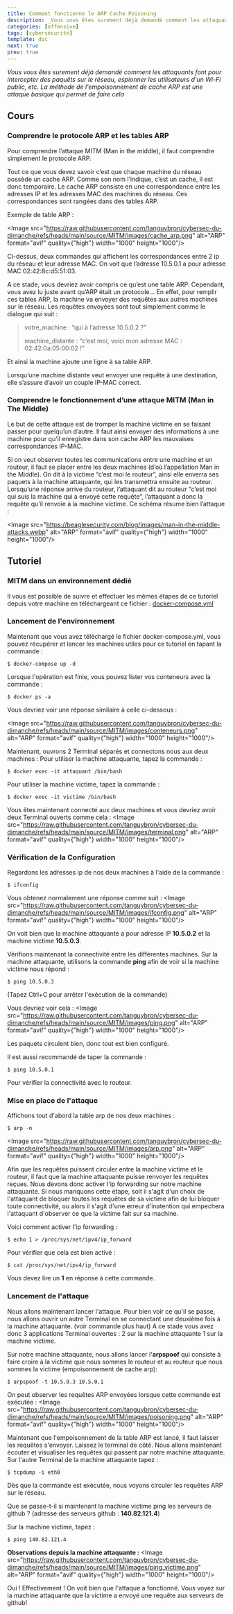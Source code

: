 ```yaml
---
title: Comment fonctionne le ARP Cache Poisoning
description: _Vous vous êtes surement déjà demandé comment les attaquants font pour intercepter des paquêts sur le réseau, espionner les utilisateurs d'un Wi-Fi public, etc. La méthode de l'empoisonnement de cache ARP est une attaque basique qui permet de faire cela_
categories: [offensive]
tags: [cybersécurité]
template: doc
next: true
prev: true
---
```


_Vous vous êtes surement déjà demandé comment les attaquants font pour intercepter des paquêts sur le réseau, espionner les utilisateurs d'un Wi-Fi public, etc. La méthode de l'empoisonnement de cache ARP est une attaque basique qui permet de faire cela_


## Cours

### Comprendre le protocole ARP et les tables ARP

Pour comprendre l’attaque MITM (Man in the middle), il faut comprendre simplement le protocole ARP.


Tout ce que vous devez savoir c’est que chaque machine du réseau possède un cache ARP. Comme son nom l’indique, c’est un cache, il est donc temporaire. 
Le cache ARP consiste en une correspondance entre les adresses IP et les adresses MAC des machines du réseau. Ces correspondances sont rangées dans des tables ARP.


Exemple de table ARP : 

<Image src="https://raw.githubusercontent.com/tanguybron/cybersec-du-dimanche/refs/heads/main/source/MITM/images/cache_arp.png" alt="ARP" format="avif" quality={"high"} width="1000" height="1000"/>

Ci-dessus, deux commandes qui affichent les correspondances entre 2 ip du réseau et leur adresse MAC. On voit que l’adresse 10.5.0.1 a pour adresse MAC 02:42:8c:d5:51:03.

A ce stade, vous devriez avoir compris ce qu’est une table ARP. Cependant, vous avez lu juste avant qu’ARP était un protocole… En effet, pour remplir ces tables ARP, la machine va envoyer des requêtes aux autres machines sur le réseau. Les requêtes envoyées sont tout simplement comme le dialogue qui suit : 

> votre_machine : “qui à l’adresse 10.5.0.2 ?”
>
> machine_distante : “c’est moi, voici mon adresse MAC : 02:42:0a:05:00:02 !”

Et ainsi la machine ajoute une ligne à sa table ARP.

Lorsqu’une machine distante veut envoyer une requête à une destination, elle s’assure d’avoir un couple IP-MAC correct.

### Comprendre le fonctionnement d’une attaque MITM (Man in The Middle)

Le but de cette attaque est de tromper la machine victime en se faisant passer pour quelqu’un d’autre. Il faut ainsi envoyer des informations à une machine pour qu’il enregistre dans son cache ARP les mauvaises correspondances IP-MAC.

Si on veut observer toutes les communications entre une machine et un routeur, il faut se placer entre les deux machines (d’où l’appellation Man in the Middle). On dit à la victime “c’est moi le routeur”, ainsi elle enverra ses paquets à la machine attaquante, qui les transmettra ensuite au routeur. Lorsqu’une réponse arrive du routeur, l’attaquant dit au routeur “c’est moi qui suis la machine qui a envoyé cette requête”, l’attaquant a donc la requête qu’il renvoie à la machine victime.
Ce schéma résume bien l’attaque : 


<Image src="https://beaglesecurity.com/blog/images/man-in-the-middle-attacks.webp" alt="ARP" format="avif" quality={"high"} width="1000" height="1000"/>

## Tutoriel

### MITM dans un environnement dédié

Il vous est possible de suivre et effectuer les mêmes étapes de ce tutoriel depuis votre machine en téléchargeant ce fichier : [docker-compose.yml](./docker-compose.yml)

### Lancement de l'environnement

Maintenant que vous avez téléchargé le fichier docker-compose.yml, vous pouvez récupérer et lancer les machines utiles pour ce tutoriel en tapant la commande : 

```shell
$ docker-compose up -d
```

Lorsque l'opération est finie, vous pouvez lister vos conteneurs avec la commande :

```shell
$ docker ps -a
```
Vous devriez voir une réponse similaire à celle ci-dessous : 

<Image src="https://raw.githubusercontent.com/tanguybron/cybersec-du-dimanche/refs/heads/main/source/MITM/images/conteneurs.png" alt="ARP" format="avif" quality={"high"} width="1000" height="1000"/>


Maintenant, ouvrons 2 Terminal séparés et connectons nous aux deux machines : 
Pour utiliser la machine attaquante, tapez la commande : 
```shell
$ docker exec -it attaquant /bin/bash
```

Pour utiliser la machine victime, tapez la commande : 
```shell
$ docker exec -it victime /bin/bash
```

Vous êtes maintenant connecté aux deux machines et vous devriez avoir deux Terminal ouverts comme cela : 
<Image src="https://raw.githubusercontent.com/tanguybron/cybersec-du-dimanche/refs/heads/main/source/MITM/images/terminal.png" alt="ARP" format="avif" quality={"high"} width="1000" height="1000"/>


### Vérification de la Configuration

Regardons les adresses ip de nos deux machines à l'aide de la commande : 
```shell
$ ifconfig
```

Vous obtenez normalement une réponse comme suit : 
<Image src="https://raw.githubusercontent.com/tanguybron/cybersec-du-dimanche/refs/heads/main/source/MITM/images/ifconfig.png" alt="ARP" format="avif" quality={"high"} width="1000" height="1000"/>

On voit bien que la machine attaquante a pour adresse IP **10.5.0.2** et la machine victime **10.5.0.3**.


Vérifions maintenant la connectivité entre les différentes machines. Sur la machine attaquante, utilisons la commande **ping** afin de voir si la machine victime nous répond : 
```shell
$ ping 10.5.0.3
```
(Tapez Ctrl+C pour arrêter l'exécution de la commande)

Vous devriez voir cela : 
<Image src="https://raw.githubusercontent.com/tanguybron/cybersec-du-dimanche/refs/heads/main/source/MITM/images/ping.png" alt="ARP" format="avif" quality={"high"} width="1000" height="1000"/>


Les paquets circulent bien, donc tout est bien configuré.

Il est aussi recommandé de taper la commande : 

```shell
$ ping 10.5.0.1
```

Pour vérifier la connectivité avec le routeur.

### Mise en place de l'attaque

Affichons tout d'abord la table arp de nos deux machines : 
```shell
$ arp -n
```
<Image src="https://raw.githubusercontent.com/tanguybron/cybersec-du-dimanche/refs/heads/main/source/MITM/images/arp.png" alt="ARP" format="avif" quality={"high"} width="1000" height="1000"/>


Afin que les requêtes puissent circuler entre la machine victime et le routeur, il faut que la machine attaquante puisse renvoyer les requêtes reçues.
Nous devons donc activer l'ip forwarding sur notre machine attaquante. Si nous manquons cette étape, soit il s'agit d'un choix de l'attaquant de bloquer toutes les requêtes de sa victime afin de lui bloquer toute connectivité, ou alors il s'agit d'une erreur d'inatention qui empechera l'attaquant d'observer ce que la victime fait sur sa machine.

Voici comment activer l'ip forwarding : 

```shell
$ echo 1 > /proc/sys/net/ipv4/ip_forward
```

Pour vérifier que cela est bien activé : 

```shell
$ cat /proc/sys/net/ipv4/ip_forward
```

Vous devez lire un **1** en réponse à cette commande.

### Lancement de l'attaque

Nous allons maintenant lancer l'attaque. Pour bien voir ce qu'il se passe, nous allons ouvrir un autre Terminal en se connectant une deuxième fois à la machine attaquante. (voir commande plus haut) 
A ce stade vous avez donc 3 applications Terminal ouvertes : 2 sur la machine attaquante 1 sur la machine victime.

Sur notre machine attaquante, nous allons lancer l'**arpspoof** qui consiste à faire croire à la victime que nous sommes le routeur et au routeur que nous sommes la victime (empoisonnement de cache arp): 

```shell
$ arpspoof -t 10.5.0.3 10.5.0.1
```

On peut observer les requêtes ARP envoyées lorsque cette commande est exécutée : 
<Image src="https://raw.githubusercontent.com/tanguybron/cybersec-du-dimanche/refs/heads/main/source/MITM/images/poisoning.png" alt="ARP" format="avif" quality={"high"} width="1000" height="1000"/>


Maintenant que l'empoisonnement de la table ARP est lancé, il faut laisser les requêtes s'envoyer. Laissez le terminal de côté. Nous allons maintenant écouter et visualiser les requêtes qui passent par notre machine attaquante. Sur l'autre Terminal de la machine attaquante tapez : 

```shell
$ tcpdump -i eth0
```

Dès que la commande est exécutée, nous voyons circuler les requêtes ARP sur le réseau.

Que se passe-t-il si maintenant la machine victime ping les serveurs de github ? (adresse des serveurs github : **140.82.121.4**)

Sur la machine victime, tapez : 

```shell
$ ping 140.82.121.4 
```

**Observations depuis la machine attaquante :**
<Image src="https://raw.githubusercontent.com/tanguybron/cybersec-du-dimanche/refs/heads/main/source/MITM/images/ping_victime.png" alt="ARP" format="avif" quality={"high"} width="1000" height="1000"/>


Oui ! Effectivement ! On voit bien que l'attaque a fonctionné. Vous voyez sur la machine attaquante que la victime a envoyé une requête aux serveurs de github!